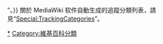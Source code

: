 {{shortcut|CAT:TRACK}}
{{Wikipedia category
|tracking = yes
|tracking_category = no
|container = yes
|description = 本分類是其他所有追蹤分類的母分類，如要將一個分類添加至此，請在其頁面中作出如下標記：<br/>“{{tlx|Tracking category}}”或“{{tlx|Wikipedia category|tracking{{=}}yes}}”。}}
關於 MediaWiki 软件自動生成的追蹤分類列表，請見“[[Special:TrackingCategories|Special:TrackingCategories]]”。
{{tlx|Tracking category}}
{{CatAutoTOC}}

[[Category:维基百科维护|*]]
[[Category:維基百科分類|Category:維基百科分類]]